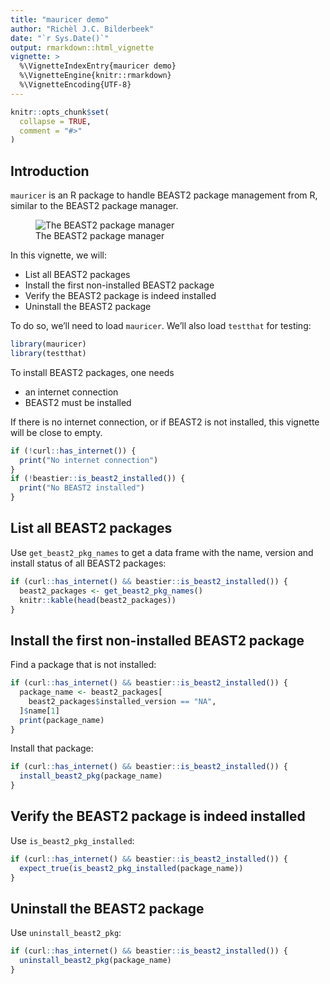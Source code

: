 ```yaml
---
title: "mauricer demo"
author: "Richèl J.C. Bilderbeek"
date: "`r Sys.Date()`"
output: rmarkdown::html_vignette
vignette: >
  %\VignetteIndexEntry{mauricer demo}
  %\VignetteEngine{knitr::rmarkdown}
  %\VignetteEncoding{UTF-8}
---
```



```r
knitr::opts_chunk$set(
  collapse = TRUE,
  comment = "#>"
)
```

## Introduction

`mauricer` is an R package to handle BEAST2 package management from R,
similar to the BEAST2 package manager.

![The BEAST2 package manager](beast2_pkg_manager.png)

In this vignette, we will:

 * List all BEAST2 packages
 * Install the first non-installed BEAST2 package
 * Verify the BEAST2 package is indeed installed
 * Uninstall the BEAST2 package

To do so, we'll need to load `mauricer`. We'll also load `testthat` for testing:

```r
library(mauricer)
library(testthat)
```

To install BEAST2 packages, one needs

 * an internet connection
 * BEAST2 must be installed

If there is no internet connection, or if BEAST2 is not installed,
this vignette will be close to empty.

```r
if (!curl::has_internet()) {
  print("No internet connection")
}
if (!beastier::is_beast2_installed()) {
  print("No BEAST2 installed")
}
```

## List all BEAST2 packages

Use `get_beast2_pkg_names` to get a data frame with the name,
version and install status of all BEAST2 packages:

```r
if (curl::has_internet() && beastier::is_beast2_installed()) {
  beast2_packages <- get_beast2_pkg_names()
  knitr::kable(head(beast2_packages))
}
```

## Install the first non-installed BEAST2 package

Find a package that is not installed:

```r
if (curl::has_internet() && beastier::is_beast2_installed()) {
  package_name <- beast2_packages[
    beast2_packages$installed_version == "NA",
  ]$name[1]
  print(package_name)
}
```

Install that package:

```r
if (curl::has_internet() && beastier::is_beast2_installed()) {
  install_beast2_pkg(package_name)
}
```

## Verify the BEAST2 package is indeed installed

Use `is_beast2_pkg_installed`:

```r
if (curl::has_internet() && beastier::is_beast2_installed()) {
  expect_true(is_beast2_pkg_installed(package_name))
}
```

## Uninstall the BEAST2 package

Use `uninstall_beast2_pkg`:

```r
if (curl::has_internet() && beastier::is_beast2_installed()) {
  uninstall_beast2_pkg(package_name)
}
```
